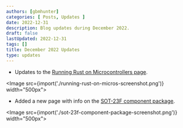 ```yaml
---
authors: [gbmhunter]
categories: [ Posts, Updates ]
date: 2022-12-31
description: Blog updates during December 2022.
draft: false
lastUpdated: 2022-12-31
tags: []
title: December 2022 Updates
type: updates
---
```



* Updates to the [Running Rust on Microcontrollers page](/programming/languages/rust/running-rust-on-microcontrollers/).

<Image src={import('./running-rust-on-micros-screenshot.png')} width="500px"></Image>

* Added a new page with info on the [SOT-23F component package](/pcb-design/component-packages/sot-23f-component-package/).

<Image src={import('./sot-23f-component-package-screenshot.png')} width="500px"></Image>
